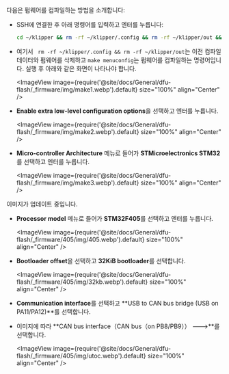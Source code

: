 다음은 펌웨어를 컴파일하는 방법을 소개합니다:

* SSH에 연결한 후 아래 명령어를 입력하고 엔터를 누릅니다:

    ```bash
    cd ~/klipper && rm -rf ~/klipper/.config && rm -rf ~/klipper/out && make menuconfig
    ```

* 여기서 ` rm -rf ~/klipper/.config && rm -rf ~/klipper/out`는 이전 컴파일 데이터와 펌웨어를 삭제하고 `make menuconfig`는 펌웨어를 컴파일하는 명령어입니다. 실행 후 아래와 같은 화면이 나타나야 합니다.

    <ImageView image={require('@site/docs/General/dfu-flash/_firmware/img/make1.webp').default} size="100%" align="Center" />

* **Enable extra low-level configuration options**을 선택하고 엔터를 누릅니다.

    <ImageView image={require('@site/docs/General/dfu-flash/_firmware/img/make2.webp').default} size="100%" align="Center" />

* **Micro-controller Architecture** 메뉴로 들어가 **STMicroelectronics STM32**를 선택하고 엔터를 누릅니다.

    <ImageView image={require('@site/docs/General/dfu-flash/_firmware/img/make3.webp').default} size="100%" align="Center" />

이미지가 업데이트 중입니다.

* **Processor model** 메뉴로 들어가 **STM32F405**를 선택하고 엔터를 누릅니다.

    <ImageView image={require('@site/docs/General/dfu-flash/_firmware/405/img/405.webp').default} size="100%" align="Center" />

* **Bootloader offset**을 선택하고 **32KiB bootloader**를 선택합니다.

    <ImageView image={require('@site/docs/General/dfu-flash/_firmware/405/img/32kb.webp').default} size="100%" align="Center" />

* **Communication interface**를 선택하고 **USB to CAN bus bridge (USB on PA11/PA12)**를 선택합니다.
* 이미지에 따라 **CAN bus interface（CAN bus（on PB8/PB9）） --->**를 선택합니다.

    <ImageView image={require('@site/docs/General/dfu-flash/_firmware/405/img/utoc.webp').default} size="100%" align="Center" />
